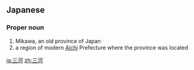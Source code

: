 ==Japanese==
{{ja-kanjitab|み|かわ|yomi=kun}}

===Proper noun===
{{ja-pos|proper noun|みかわ}}

# Mikawa, an old province of Japan
# a region of modern [[Aichi]] Prefecture where the province was located

[[ja:三河]]
[[zh:三河]]